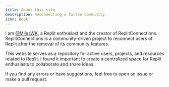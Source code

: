```yaml
---
title: About this site
description: Reconnecting a fallen community.
icon: Book
---
```



<ImageZoom
  alt="banner"
  src={BannerImage}
  className="!my-0 rounded-xl bg-fd-background"
  priority
/>

I am [@MilesWK](https://github.com/MilesWK), a Replit enthusiast and the creator of ReplitConnections. ReplitConnections is a community-driven project to reconnect users of Replit after the removal of its community features.

This website serves as a repository for active users, projects, and resources related to Replit. I found it important to create a centralized space for Replit enthusiasts to collaborate and share ideas.

If you find any errors or have suggestions, feel free to open an issue or make a pull request.
